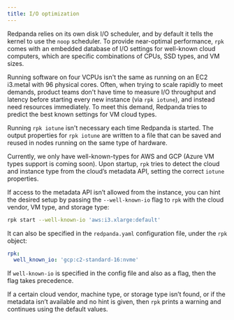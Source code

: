 ```yaml
---
title: I/O optimization
---
```


Redpanda relies on its own disk I/O scheduler, and by default it tells the kernel to 
use the `noop` scheduler. To provide near-optimal performance,
`rpk` comes with an embedded database of I/O settings for well-known cloud
computers, which are specific combinations of CPUs, SSD types, and VM sizes. 

Running software on four VCPUs isn't the same as running on an EC2 i3.metal
with 96 physical cores. Often, when trying to scale rapidly to meet demands,
product teams don't have time to measure I/O throughput and latency before
starting every new instance (via `rpk iotune`), and instead need resources immediately. To meet this demand, Redpanda tries to predict the best known
settings for VM cloud types.

Running `rpk iotune` isn't necessary each 
time Redpanda is started. The output properties for `rpk iotune` are written to a file
that can be saved and reused in nodes running on the same type of hardware.

Currently, we only have well-known-types for AWS and GCP (Azure VM types support
is coming soon). Upon startup, `rpk` tries to detect the cloud and
instance type from the cloud’s metadata API, setting the correct `iotune`
properties.

If access to the metadata API isn’t allowed from the instance, you can hint
the desired setup by passing the `--well-known-io` flag to `rpk` with the
cloud vendor, VM type, and storage type:

```bash
rpk start --well-known-io 'aws:i3.xlarge:default'
```

It can also be specified in the `redpanda.yaml` configuration file, under the `rpk`
object:

```yaml
rpk:
  well_known_io: 'gcp:c2-standard-16:nvme'
```

If `well-known-io` is specified in the config file and also as a flag, then the flag takes precedence.

If a certain cloud vendor, machine type, or storage type isn’t
found, or if the metadata isn’t available and no hint is given, then `rpk` prints a
warning and continues using the default values.
